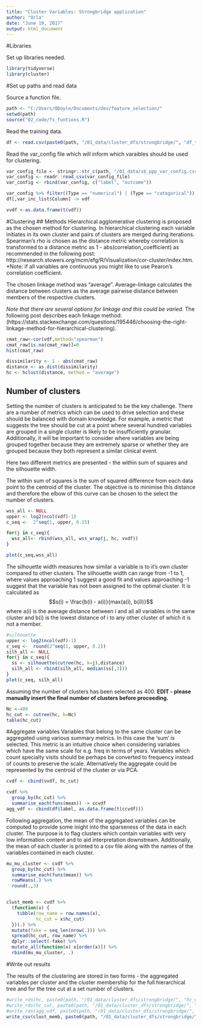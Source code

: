 ```yaml
---
title: "Cluster Variables: Strongbridge application"
author: "Orla"
date: "June 19, 2017"
output: html_document
---
```



#Libraries

Set up libraries needed. 

```r
library(tidyverse)
library(cluster)
```



#Set up paths and read data 

Source a function file. 

```r
path <- "C:/Users/ODoyle/Documents/dev/feature_selection/"
setwd(path)
source("02_code/fs_funtions.R")
```

Read the training data.  
```r
df <- read.csv(paste0(path, "/01_data/cluster_dfs/strongbridge/", "df_tr_clust.csv"), stringsAsFactors = FALSE)

```

Read the var_config file which will inform which varaibles should be used for clustering. 

```r
var_config_file <- stringr::str_c(path, "/01_data/sb_ppp_var_config.csv")
var_config <- readr::read_csv(var_config_file)
var_config <- rbind(var_config, c("label", "outcome"))

var_config %>% filter((Type == "numerical") | (Type == "categorical")) %>% dplyr::select(Column) -> var_inc_list
df[,var_inc_list$Column] -> vdf

vvdf <-as.data.frame(t(vdf))

```


#Clustering 
## Methods
Hierarchical agglomerative clustering is proposed as the chosen method for clustering. In hierarchical clustering each variable initiates in its own cluster and pairs of clusters are merged during iterations. Spearman's rho is chosen as the distance metric whereby correlation is transformed to a distance metric as 1 - abs(correlation_coefficient) as recommended in the following post: http://research.stowers.org/mcm/efg/R/Visualization/cor-cluster/index.htm. *Note: if all variables are continuous you might like to use Pearon's correlation coefficient. 

The chosen linkage method was "average". Average-linkage calculates the distance between clusters as the average pairwise distance between members of the respective clusters.  

*Note that there are several options for linkage and this could be varied*. The following post describes each linkage method: (https://stats.stackexchange.com/questions/195446/choosing-the-right-linkage-method-for-hierarchical-clustering). 



```r
cmat_raw<-cor(vdf,method="spearman")
cmat_raw[is.na(cmat_raw)]=0
hist(cmat_raw)
```
```r
dissimilarity <- 1 - abs(cmat_raw)
distance <- as.dist(dissimilarity)
hc <- hclust(distance, method = "average")
```

## Number of clusters
Setting the number of clusters is anticipated to be the key challenge. There are a number of metrics which can be used to drive selection and these should be balanced with domain knowledge. For example, a metric that suggests the tree should be cut at a point where several hundred variables are grouped in a single cluster is likely to be insufficiently granular. Additionally, it will be important to consider where variables are being grouped together because they are extremely sparse or whether they are grouped because they both represent a similar clinical event. 

Here two different metrics are presented - the within sum of squares and the silhouette width. 

The within sum of squares is the sum of squared difference from each data point to the centroid of the cluster. The objective is to minimise this distance and therefore the elbow of this curve can be chosen to the select the number of clusters. 

```r

wss_all <- NULL
upper <- log2(ncol(vdf)-1)
c_seq <-  2^seq(1, upper, 0.25)

for(j in c_seq){
  wss_all<- rbind(wss_all, wss_wrap(j, hc, vvdf))
}

plot(c_seq,wss_all)
```

The silhouette width measures how similar a variable is to it's own cluster compared to other clusters. The silhouette width can range from -1 to 1, where values approaching 1 suggest a good fit and values approaching -1 suggest that the variable has not been assigned to the optimal cluster. It is calculated as 
$$s(i) = \frac{b(i) - a(i)}{max(a(i), b(i))}$$
where a(i) is the average distance between i and all all variables in the same cluster and b(i) is the lowest distance of i to any other cluster of which it is not a member. 

```r
#silhouette
upper <- log2(ncol(vdf)-1)
c_seq <-  round(2^seq(1, upper, 0.2))
silh_all <- NULL
for(j in c_seq){
  ss <- silhouette(cutree(hc, k=j),distance)
  silh_all <- rbind(silh_all, median(ss[,3]))
}
plot(c_seq, silh_all)
```

Assuming the number of clusters has been selected as 400. **EDIT - please manually insert the final number of clusters before proceeding.**

```r
Nc <-400
hc_cut <- cutree(hc, k=Nc)
table(hc_cut)
```
 


#Aggregate variables 
Variables that belong to the same cluster can be aggregated using various summary metrics. In this case the 'sum' is selected. This metric is an intuitive choice when considering variables which have the same scale for e.g. freq in terms of years. Variables which count specialty visits should be perhaps be converted to frequency instead of counts to preserve the scale. Alternatively the aggregate could be represented by the centroid of the cluster or via PCA. 

```r

cvdf <- cbind(vvdf, hc_cut)

cvdf %>% 
  group_by(hc_cut) %>% 
  summarise_each(funs(mean)) -> ccvdf
agg_vdf <- cbind(df$label, as.data.frame(t(ccvdf)))												   
```

Following aggregation, the mean of the aggregated variables can be computed to provide some inight into the sparseness of the data in each cluster. The purpose is to flag clusters which contain variables with very low information content and to aid interpretation downstream. Additionally, the mean of each cluster is printed to a csv file along with the names of the variables contained in each cluster. 

```r
mu_mu_cluster <- cvdf %>% 
  group_by(hc_cut) %>% 
  summarise_each(funs(mean)) %>%
  rowMeans(.) %>% 
  round(.,3)


clust_memb <- cvdf %>% 
  (function(x) {
    tibble(row_name = row.names(x),
           hc_cut = x$hc_cut)
  })(.) %>%
  mutate(fake = seq_len(nrow(.))) %>%
  spread(hc_cut, row_name) %>%
  dplyr::select(-fake) %>%
  mutate_all(function(x) x[order(x)]) %>% 
  rbind(mu_mu_cluster, .)

```

#Write out results

The results of the clustering are stored in two forms - the aggregated variables per cluster and the cluster membership for the full hierarchical tree and for the tree cut at a set number of clusters. 


```r
#write_rds(hc, paste0(path, "/01_data/cluster_dfs/strongbridge/", "hc_obj.rds"))
#write_rds(hc_cut, paste0(path, "/01_data/cluster_dfs/strongbridge/", "hc_cut.rds"))
#write_rds(agg_vdf, paste0(path, "/01_data/cluster_dfs/strongbridge/", "x_clustering_tr_agg_sum.rds"))
write_csv(clust_memb, paste0(path, "/01_data/cluster_dfs/strongbridge/", "clust_memb_table.csv"), na="")
```


